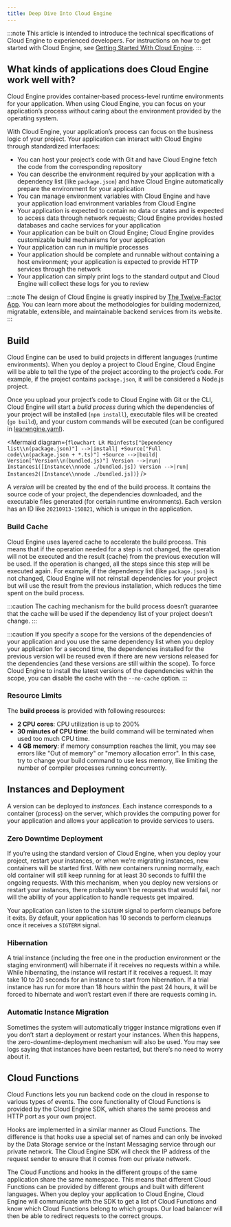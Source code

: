 ```yaml
---
title: Deep Dive Into Cloud Engine
---
```



:::note
This article is intended to introduce the technical specifications of Cloud Engine to experienced developers. For instructions on how to get started with Cloud Engine, see [Getting Started With Cloud Engine](/v3/sdk/engine/deploy/getting-started).
:::

## What kinds of applications does Cloud Engine work well with?

Cloud Engine provides container-based process-level runtime environments for your application. When using Cloud Engine, you can focus on your application’s process without caring about the environment provided by the operating system.

With Cloud Engine, your application’s process can focus on the business logic of your project. Your application can interact with Cloud Engine through standardized interfaces:

- You can host your project’s code with Git and have Cloud Engine fetch the code from the corresponding repository
- You can describe the environment required by your application with a dependency list (like `package.json`) and have Cloud Engine automatically prepare the environment for your application
- You can manage environment variables with Cloud Engine and have your application load environment variables from Cloud Engine
- Your application is expected to contain no data or states and is expected to access data through network requests; Cloud Engine provides hosted databases and cache services for your application
- Your application can be built on Cloud Engine; Cloud Engine provides customizable build mechanisms for your application
- Your application can run in multiple processes
- Your application should be complete and runnable without containing a host environment; your application is expected to provide HTTP services through the network
- Your application can simply print logs to the standard output and Cloud Engine will collect these logs for you to review

:::note
The design of Cloud Engine is greatly inspired by [The Twelve-Factor App](https://12factor.net/). You can learn more about the methodologies for building modernized, migratable, extensible, and maintainable backend services from its website.
:::

## Build

Cloud Engine can be used to build projects in different languages (runtime environments). When you deploy a project to Cloud Engine, Cloud Engine will be able to tell the type of the project according to the project’s code. For example, if the project contains `package.json`, it will be considered a Node.js project.

Once you upload your project’s code to Cloud Engine with Git or the CLI, Cloud Engine will start a _build process_ during which the dependencies of your project will be installed (`npm install`), executable files will be created (`go build`), and your custom commands will be executed (can be configured in [leanengine.yaml](/v3/sdk/engine/deep-dive/leanengine-yaml)).

<Mermaid
  diagram={`
flowchart LR
    Mainfests["Dependency list\\n(package.json)"] -->|install| +Source["Full code\\n(package.json + *.ts)"]
    +Source -->|build| Version["Version\\n(bundled.js)"]
    Version -->|run| Instances1([Instance\\nnode ./bundled.js])
    Version -->|run| Instances2([Instance\\nnode ./bundled.js])
`}
/>

A _version_ will be created by the end of the build process. It contains the source code of your project, the dependencies downloaded, and the executable files generated (for certain runtime environments). Each version has an ID like `20210913-150821`, which is unique in the application.

### Build Cache

Cloud Engine uses layered cache to accelerate the build process. This means that if the operation needed for a step is not changed, the operation will not be executed and the result (cache) from the previous execution will be used. If the operation is changed, all the steps since this step will be executed again. For example, if the dependency list (like `package.json`) is not changed, Cloud Engine will not reinstall dependencies for your project but will use the result from the previous installation, which reduces the time spent on the build process.

:::caution
The caching mechanism for the build process doesn’t guarantee that the cache will be used if the dependency list of your project doesn’t change.
:::

:::caution
If you specify a scope for the versions of the dependencies of your application and you use the same dependency list when you deploy your application for a second time, the dependencies installed for the previous version will be reused even if there are new versions released for the dependencies (and these versions are still within the scope).
To force Cloud Engine to install the latest versions of the dependencies within the scope, you can disable the cache with the `--no-cache` option.
:::

### Resource Limits

The **build process** is provided with following resources:

- **2 CPU cores**: CPU utilization is up to 200%
- **30 minutes of CPU time**: the build command will be terminated when used too much CPU time.
- **4 GB memory**: if memory consumption reaches the limit, you may see errors like "Out of memory" or "memory allocation error". In this case, try to change your build command to use less memory, like limiting the number of compiler processes running concurrently.

## Instances and Deployment

A version can be deployed to _instances_. Each instance corresponds to a container (process) on the server, which provides the computing power for your application and allows your application to provide services to users.

### Zero Downtime Deployment

If you’re using the standard version of Cloud Engine, when you deploy your project, restart your instances, or when we’re migrating instances, new containers will be started first. With new containers running normally, each old container will still keep running for at least 30 seconds to fulfill the ongoing requests. With this mechanism, when you deploy new versions or restart your instances, there probably won’t be requests that would fail, nor will the ability of your application to handle requests get impaired.

Your application can listen to the `SIGTERM` signal to perform cleanups before it exits. By default, your application has 10 seconds to perform cleanups once it receives a `SIGTERM` signal.

### Hibernation

A trial instance (including the free one in the production environment or the staging environment) will hibernate if it receives no requests within a while. While hibernating, the instance will restart if it receives a request. It may take 10 to 20 seconds for an instance to start from hibernation. If a trial instance has run for more than 18 hours within the past 24 hours, it will be forced to hibernate and won’t restart even if there are requests coming in.

### Automatic Instance Migration

Sometimes the system will automatically trigger instance migrations even if you don’t start a deployment or restart your instances. When this happens, the zero-downtime-deployment mechanism will also be used. You may see logs saying that instances have been restarted, but there’s no need to worry about it.

## Cloud Functions

Cloud Functions lets you run backend code on the cloud in response to various types of events. The core functionality of Cloud Functions is provided by the Cloud Engine SDK, which shares the same process and HTTP port as your own project.

Hooks are implemented in a similar manner as Cloud Functions. The difference is that hooks use a special set of names and can only be invoked by the Data Storage service or the Instant Messaging service through our private network. The Cloud Engine SDK will check the IP address of the request sender to ensure that it comes from our private network.

The Cloud Functions and hooks in the different groups of the same application share the same namespace. This means that different Cloud Functions can be provided by different groups and built with different languages. When you deploy your application to Cloud Engine, Cloud Engine will communicate with the SDK to get a list of Cloud Functions and know which Cloud Functions belong to which groups. Our load balancer will then be able to redirect requests to the correct groups.
